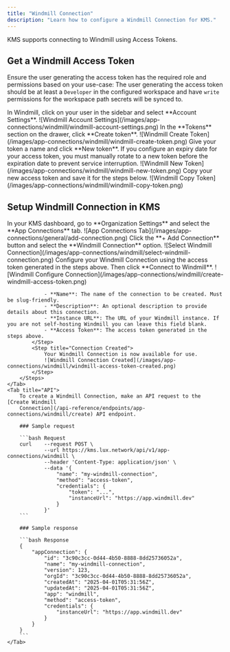 ```yaml
---
title: "Windmill Connection"
description: "Learn how to configure a Windmill Connection for KMS."
---
```


KMS supports connecting to Windmill using Access Tokens.

## Get a Windmill Access Token

Ensure the user generating the access token has the required role and permissions based on your use-case:
<Tabs>
    <Tab title="Secret Sync">
        <Note>
            The user generating the access token should be at least a `Developer` in the configured workspace and have `write` permissions for the workspace path secrets will be synced to.
        </Note>
    </Tab>
</Tabs>


<Steps>
    <Step title="Navigate to Account Settings">
        In Windmill, click on your user in the sidebar and select **Account Settings**.
        ![Windmill Account Settings](/images/app-connections/windmill/windmill-account-settings.png)
    </Step>
    <Step title="Access Token Section">
        In the **Tokens** section on the drawer, click **Create token**.
        ![Windmill Create Token](/images/app-connections/windmill/windmill-create-token.png)
    </Step>
    <Step title="Create Access Token">
        Give your token a name and click **New token**.
        <Note>
            If you configure an expiry date for your access token, you must manually rotate to a new token before the expiration date to prevent service interruption.
        </Note>
        ![Windmill New Token](/images/app-connections/windmill/windmill-new-token.png)
    </Step>
    <Step title="Copy Access Token">
        Copy your new access token and save it for the steps below.
        ![Windmill Copy Token](/images/app-connections/windmill/windmill-copy-token.png)
    </Step>
</Steps>


## Setup Windmill Connection in KMS


<Tabs>
    <Tab title="KMS UI">
        <Steps>
            <Step title="Navigate to App Connections">
                In your KMS dashboard, go to **Organization Settings** and select the **App Connections** tab.
                ![App Connections Tab](/images/app-connections/general/add-connection.png)
            </Step>
            <Step title="Add Connection">
                Click the **+ Add Connection** button and select the **Windmill Connection** option.
                ![Select Windmill Connection](/images/app-connections/windmill/select-windmill-connection.png)
            </Step>
            <Step title="Configure Connection">
                Configure your Windmill Connection using the access token generated in the steps above. Then click **Connect to Windmill**.
                ![Windmill Configure Connection](/images/app-connections/windmill/create-windmill-access-token.png)

                - **Name**: The name of the connection to be created. Must be slug-friendly.
                - **Description**: An optional description to provide details about this connection.
                - **Instance URL**: The URL of your Windmill instance. If you are not self-hosting Windmill you can leave this field blank.
                - **Access Token**: The access token generated in the steps above.
            </Step>
            <Step title="Connection Created">
                Your Windmill Connection is now available for use.
                ![Windmill Connection Created](/images/app-connections/windmill/windmill-access-token-created.png)
            </Step>
        </Steps>
    </Tab>
    <Tab title="API">
        To create a Windmill Connection, make an API request to the [Create Windmill
        Connection](/api-reference/endpoints/app-connections/windmill/create) API endpoint.

        ### Sample request

        ```bash Request
        curl    --request POST \
                --url https://kms.lux.network/api/v1/app-connections/windmill \
                --header 'Content-Type: application/json' \
                --data '{
                    "name": "my-windmill-connection",
                    "method": "access-token",
                    "credentials": {
                        "token": "...",
                        "instanceUrl": "https://app.windmill.dev"
                    }
                }'
        ```

        ### Sample response

        ```bash Response
        {
            "appConnection": {
                "id": "3c90c3cc-0d44-4b50-8888-8dd25736052a",
                "name": "my-windmill-connection",
                "version": 123,
                "orgId": "3c90c3cc-0d44-4b50-8888-8dd25736052a",
                "createdAt": "2025-04-01T05:31:56Z",
                "updatedAt": "2025-04-01T05:31:56Z",
                "app": "windmill",
                "method": "access-token",
                "credentials": {
                    "instanceUrl": "https://app.windmill.dev"
                }
            }
        }
        ```
    </Tab>
</Tabs>
